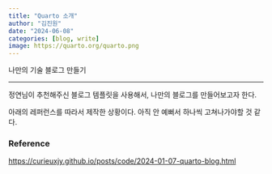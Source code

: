 ```yaml
---
title: "Quarto 소개"
author: "김진원"
date: "2024-06-08"
categories: [blog, write]
image: https://quarto.org/quarto.png
---
```


나만의 기술 블로그 만들기

---

정연님이 추천해주신 블로그 템플릿을 사용해서, 나만의 블로그를 만들어보고자 한다.

아래의 레퍼런스를 따라서 제작한 상황이다.
아직 안 예뻐서 하나씩 고쳐나가야할 것 같다.


### Reference

[https://curieuxjy.github.io/posts/code/2024-01-07-quarto-blog.html](https://curieuxjy.github.io/posts/code/2024-01-07-quarto-blog.html)